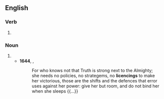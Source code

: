 ==English==

===Verb===
{{head|en|verb form}}

# {{present participle of|en|licence|nocat=1}}

===Noun===
{{en-noun}}

# {{alt form|en|licensing}}
#* '''1644''', {{w|John Milton}}, ''{{w|Areopagitica}}''
#*: For who knows not that Truth is strong next to the Almighty; she needs no policies, no strategems, no '''licencings''' to make her victorious, those are the shifts and the defences that error uses against her power: give her but room, and do not bind her when she sleeps {{...}}